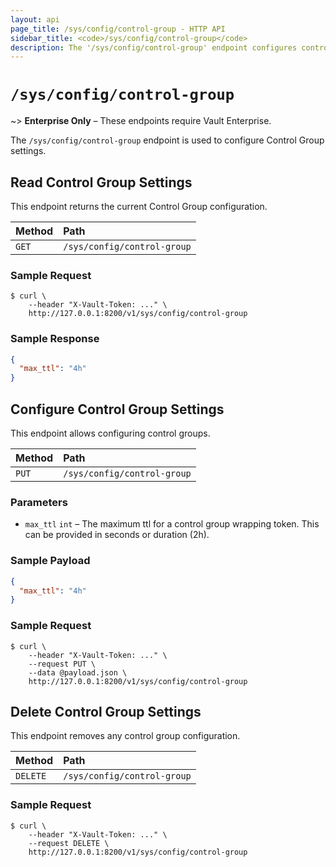 ```yaml
---
layout: api
page_title: /sys/config/control-group - HTTP API
sidebar_title: <code>/sys/config/control-group</code>
description: The '/sys/config/control-group' endpoint configures control groups.
---
```


# `/sys/config/control-group`

~> **Enterprise Only** – These endpoints require Vault Enterprise.

The `/sys/config/control-group` endpoint is used to configure Control Group
settings.

## Read Control Group Settings

This endpoint returns the current Control Group configuration.

| Method | Path                        |
| :----- | :-------------------------- |
| `GET`  | `/sys/config/control-group` |

### Sample Request

```
$ curl \
    --header "X-Vault-Token: ..." \
    http://127.0.0.1:8200/v1/sys/config/control-group
```

### Sample Response

```json
{
  "max_ttl": "4h"
}
```

## Configure Control Group Settings

This endpoint allows configuring control groups.

| Method | Path                        |
| :----- | :-------------------------- |
| `PUT`  | `/sys/config/control-group` |

### Parameters

- `max_ttl` `int` – The maximum ttl for a control group wrapping token. This can be provided in seconds or duration (2h).

### Sample Payload

```json
{
  "max_ttl": "4h"
}
```

### Sample Request

```
$ curl \
    --header "X-Vault-Token: ..." \
    --request PUT \
    --data @payload.json \
    http://127.0.0.1:8200/v1/sys/config/control-group
```

## Delete Control Group Settings

This endpoint removes any control group configuration.

| Method   | Path                        |
| :------- | :-------------------------- |
| `DELETE` | `/sys/config/control-group` |

### Sample Request

```
$ curl \
    --header "X-Vault-Token: ..." \
    --request DELETE \
    http://127.0.0.1:8200/v1/sys/config/control-group
```
